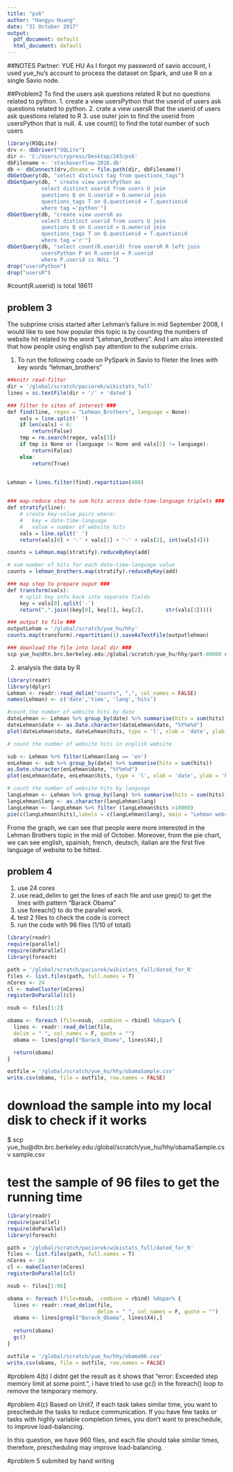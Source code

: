 ```yaml
---
title: "ps6"
author: "Hangyu Huang"
date: "31 October 2017"
output:
  pdf_document: default
  html_document: default
---
```


##NOTES
Partner: YUE HU
As I forgot my password of savio account, I used yue_hu's account to process the dataset on Spark, and use R on a single Savio node.


##Problem2
To find the users ask questions related R but no questions related to python.
1. create a view usersPython that the userid of users ask questions related to python.
2. crate a view usersR that the userid of users ask questions related to R
3. use outer join to find the userid from usersPython that is null.
4. use count() to find the total number of such users

```r
library(RSQLite)
drv <- dbDriver("SQLite")
dir <- 'C:/Users/crypress/Desktop/243/ps6'
dbFilename <- 'stackoverflow-2016.db'
db <- dbConnect(drv,dbname = file.path(dir, dbFilename))
dbGetQuery(db, "select distinct tag from questions_tags")
dbGetQuery(db, " create view usersPython as 
           select distinct userid from users U join 
           questions Q on U.userid = Q.ownerid join 
           questions_tags T on Q.questionid = T.questionid 
           where tag ='python'")
dbGetQuery(db, "create view usersR as 
           select distinct userid from users U join 
           questions Q on U.userid = Q.ownerid join 
           questions_tags T on Q.questionid = T.questionid 
           where tag ='r'")
dbGetQuery(db, "select count(R.userid) from usersR R left join 
           usersPython P on R.userid = P.userid
           where P.userid is NULL ")
drop("usersPython")
drop("usersR")
```
#count(R.userid) is total 18611

## problem 3
The subprime crisis started after Lehman's failure in mid September 2008, I would like to see how popular this topic is by counting the numbers of website hit related to the word "Lehman_brothers". And I am also interested that how people using english pay attention to the subprime crisis.

1. To run the following coade on PySpark in Savio to fileter the lines with key words "lehman_brothers"

```r
##knitr read-filter
dir = '/global/scratch/paciorek/wikistats_full'
lines = sc.textFile(dir + '/' + 'dated')

### filter to sites of interest ###
def find(line, regex = "Lehman_Brothers", language = None):
    vals = line.split(' ')
    if len(vals) < 6:
        return(False)
    tmp = re.search(regex, vals[3])
    if tmp is None or (language != None and vals[2] != language):
        return(False)
    else:
        return(True)
        

Lehman = lines.filter(find).repartition(480)


### map-reduce step to sum hits across date-time-language triplets ###
def stratify(line):
    # create key-value pairs where:
    #   key = date-time-language
    #   value = number of website hits
    vals = line.split(' ')
    return(vals[0] + '-' + vals[1] + '-' + vals[2], int(vals[4]))

counts = Lehman.map(stratify).reduceByKey(add)

# sum number of hits for each date-time-language value
counts = lehman_brothers.map(stratify).reduceByKey(add)  

### map step to prepare ouput ###
def transform(vals):
    # split key info back into separate fields
    key = vals[0].split('-')
    return(",".join((key[0], key[1], key[2],       str(vals[1]))))

### output to file ###
outputLeham = '/global/scratch/yue_hu/hhy'
counts.map(transform).repartition(1).saveAsTextFile(outputlehman) 

### download the file into local dir ###
scp yue_hu@dtn.brc.berkeley.edu:/global/scratch/yue_hu/hhy/part-00000 counts
```
2. analysis the data by R

```r

library(readr)
library(dplyr)
Lehman <- readr::read_delim("counts", ",", col_names = FALSE)
names(Lehman) <- c('date','time', 'lang','hits')

#count the number of website hits by date
dateLehman <- Lehman %>% group_by(date) %>% summarise(hits = sum(hits))
dateLehman$date <- as.Date.character(dateLehman$date, "%Y%m%d")
plot(dateLehman$date, dateLehman$hits, type = 'l', xlab = 'date', ylab = 'hits')

# count the number of website hits in english website 

sub <- Lehman %>% filter(Lehman$lang == 'en')
enLehman <- sub %>% group_by(date) %>% summarise(hits = sum(hits))
as.Date.character(enLehman$date, "%Y%m%d")
plot(enLehman$date, enLehman$hits, type = 'l', xlab = 'date', ylab = 'hits')

# count the number of website hits by language
langLehman <- Lehman %>% group_by(lang) %>% summarise(hits = sum(hits))
langLehman$lang <- as.character(langLehman$lang)
langLehman <- langLehman %>% filter (langLehman$hits >10000)
pie(c(langLehman$hits),labels = c(langLehman$lang), main = "Lehman website hits by langague")

```
Frome the graph, we can see that people were more interested in the Lehman Brothers topic in the mid of October. Moreover, from the pie chart, we can see english, spainish, french, deutsch, italian are the first five language of website to be hitted.



## problem 4
1. use 24 cores
2. use read_delim to get the lines of each file and use grep() to get the lines with pattern "Barack Obama"
3. use foreach() to do the parallel work.
4. test 2 files to check the code is correct 
5. run the code with 96 files (1/10 of totall)
``` r
library(readr)
require(parallel)
require(doParallel)
library(foreach)

path = '/global/scratch/paciorek/wikistats_full/dated_for_R'
files <- list.files(path, full.names = T)
nCores <- 24
cl <- makeCluster(nCores)
registerDoParallel(cl)

nsub <- files[1:2]

obama <- foreach (file=nsub, .combine = rbind) %dopar% {
  lines <- readr::read_delim(file,
  delim = " ", col_names = F, quote = "")
  obama <- lines[grepl("Barack_Obama", lines$X4),]

  return(obama)
}

outfile = '/global/scratch/yue_hu/hhy/obamaSample.csv'
write.csv(obama, file = outfile, row.names = FALSE)

```
# download the sample into my local disk to check if it works

$ scp yue_hu@dtn.brc.berkeley.edu:/global/scratch/yue_hu/hhy/obamaSample.csv sample.csv

# test the sample of 96 files to get the running time
``` r
library(readr)
require(parallel)
require(doParallel)
library(foreach)

path = '/global/scratch/paciorek/wikistats_full/dated_for_R'
files <- list.files(path, full.names = T)
nCores <- 24
cl <- makeCluster(nCores)
registerDoParallel(cl)

nsub <- files[1:96]

obama <- foreach (file=nsub, .combine = rbind) %dopar% {
  lines <- readr::read_delim(file,
                             delim = " ", col_names = F, quote = "")
  obama <- lines[grepl("Barack_Obama", lines$X4),]
  
  return(obama)
  gc()
}

outfile = '/global/scratch/yue_hu/hhy/obama96.csv'
write.csv(obama, file = outfile, row.names = FALSE)
```
#problem 4(b)
I didnt get the result as it shows that "error: Exceeded step memory limit at some point.", i have tried to use gc() in the foreach() loop to remove the temporary memory. 

#problem 4(c)
Based on Unit7, if each task takes similar time, you want to preschedule the tasks to reduce communication. If you have few tasks or tasks with highly variable completion times, you don't want to preschedule, to improve load-balancing.

In this question, we have 960 files, and each file should take similar times, therefore, prescheduling may improve load-balancing.

#problem 5
submited by hand writing
